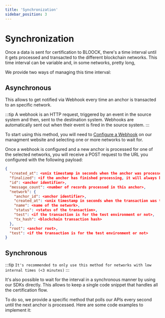 ```yaml
---
title: 'Synchronization'
sidebar_position: 3
---
```


# Synchronization

Once a data is sent for certification to BLOOCK, there's a time interval until it gets processed and transacted to the different blockchain networks. This time interval can be variable and, in some networks, pretty long,

We provide two ways of managing this time interval:

## Asynchronous

This allows to get notified via Webhook every time an anchor is transacted to an specific network.

:::tip
A webhook is an HTTP request, triggered by an event in the source system and then, sent to the destination system. Webhooks are automatically sent out when their event is fired in the source system.
:::

To start using this method, you will need to [Configure a Webhook](/guides/webhooks/configure) on our managment website and selecting one or more networks to wait for.

Once a webhook is configured and a new anchor is processed for one of the selected networks, you will receive a POST request to the URL you configured with the following payload:

```json
{
  "created_at": <unix timestamp in seconds when the anchor was processed>,
  "finalized": <if the anchor has finished processing, it will always be set to true>,
  "id": <anchor identifier>,
  "message_count": <number of records processed in this anchor>,
  "network": {
    "anchor_id": <anchor identifier>,
    "created_at": <unix timestamp in seconds when the transaction was triggered>,,
    "name": <name of the network>,
    "status": <status of the transaction>,
    "test": <if the transaction is for the test environment or not>,
    "tx_hash": <blockchain transaction hash>
  },
  "root": <anchor root>,
  "test": <if the transaction is for the test environment or not>
}
```

## Synchronous

:::tip
`It's recommended to only use this method for networks with low internal times (<3 minutes)`
:::

It's also possible to wait for the interval in a synchronous manner by using our SDKs directly. This allows to keep a single code snippet that handles all the certification flow.&#x20;

To do so, we provide a specific method that polls our APIs every second until the next anchor is processed. Here are some code examples to implement it:



<SdkCodeBlock
  ts={WaitAnchorJs}
  py={WaitAnchorPy}
  java={WaitAnchorJava}
  php={WaitAnchorPhp}
  go={WaitAnchorGo}
/>
